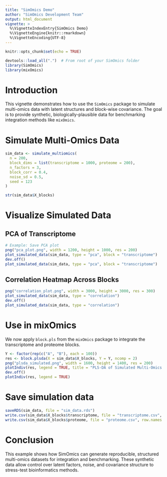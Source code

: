 ```yaml
---
title: "SimOmics Demo"
author: "SimOmics Development Team"
output: html_document
vignette: >
  %\VignetteIndexEntry{SimOmics Demo}
  %\VignetteEngine{knitr::rmarkdown}
  %\VignetteEncoding{UTF-8}
---
```


```r
knitr::opts_chunk$set(echo = TRUE)
```

```r
devtools::load_all(".")  # From root of your SimOmics folder
library(SimOmics)
library(mixOmics)
```


# Introduction

This vignette demonstrates how to use the `SimOmics` package to simulate multi-omics data with latent structures and block-wise covariance. The goal is to provide synthetic, biologically-plausible data for benchmarking integration methods like `mixOmics`.

# Simulate Multi-Omics Data

```r
sim_data <- simulate_multiomics(
  n = 200,
  block_dims = list(transcriptome = 1000, proteome = 200),
  n_factors = 3,
  block_corr = 0.4,
  noise_sd = 0.5,
  seed = 123
)
```

```r
str(sim_data$X_blocks)
```

# Visualize Simulated Data

## PCA of Transcriptome

```r
# Example: Save PCA plot
png("pca_plot.png", width = 1200, height = 1000, res = 200)
plot_simulated_data(sim_data, type = "pca", block = "transcriptome")
dev.off()
plot_simulated_data(sim_data, type = "pca", block = "transcriptome")
```

## Correlation Heatmap Across Blocks

```r
png("correlation_plot.png", width = 3000, height = 3000, res = 300)
plot_simulated_data(sim_data, type = "correlation")
dev.off()
plot_simulated_data(sim_data, type = "correlation")
```

# Use in mixOmics

We now apply `block.pls` from the `mixOmics` package to integrate the transcriptome and proteome blocks.

```r
Y <- factor(rep(c("A", "B"), each = 100))
res <- block.plsda(X = sim_data$X_blocks, Y = Y, ncomp = 2)
png("plsda_simulated.png", width = 1600, height = 1400, res = 200)
plotIndiv(res, legend = TRUE, title = "PLS-DA of Simulated Multi-Omics Data")
dev.off()
plotIndiv(res, legend = TRUE)
```

# Save simulation data
```r
saveRDS(sim_data, file = "sim_data.rds")
write.csv(sim_data$X_blocks$transcriptome, file = "transcriptome.csv", row.names = FALSE)
write.csv(sim_data$X_blocks$proteome, file = "proteome.csv", row.names = FALSE)
```

# Conclusion

This example shows how SimOmics can generate reproducible, structured multi-omics datasets for integration and benchmarking. These synthetic data allow control over latent factors, noise, and covariance structure to stress-test bioinformatics methods.
